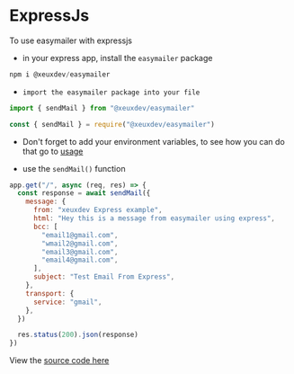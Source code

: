 # ExpressJs

To use easymailer with expressjs

- in your express app, install the `easymailer` package

```js npm2yarn copy
npm i @xeuxdev/easymailer
```

- `import the easymailer package into your file`

```js filename="ESM" copy
import { sendMail } from "@xeuxdev/easymailer"
```

```js filename="CJS" copy
const { sendMail } = require("@xeuxdev/easymailer")
```

- Don't forget to add your environment variables, to see how you can do that go to [usage](/configuration)

- use the `sendMail()` function

```js
app.get("/", async (req, res) => {
  const response = await sendMail({
    message: {
      from: "xeuxdev Express example",
      html: "Hey this is a message from easymailer using express",
      bcc: [
        "email1@gmail.com",
        "wmail2@gmail.com",
        "email3@gmail.com",
        "email4@gmail.com",
      ],
      subject: "Test Email From Express",
    },
    transport: {
      service: "gmail",
    },
  })

  res.status(200).json(response)
})
```

View the [source code here](https://github.com/xeuxdev/easy-mailer/tree/main/apps/examples/express)
